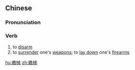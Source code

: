 ==Chinese==
{{zh-forms|s=缴械}}

===Pronunciation===
{{zh-pron
|m=jiǎoxiè
|cat=v
}}

===Verb===
{{zh-verb}}

# to [[disarm]]
# to [[surrender]] one's [[weapon]]s; to [[lay down]] one's [[firearm]]s
#: {{zh-x|繳械 投降{xiáng}|to '''lay down one's weapons''' and surrender}}

[[hu:繳械]]
[[zh:繳械]]